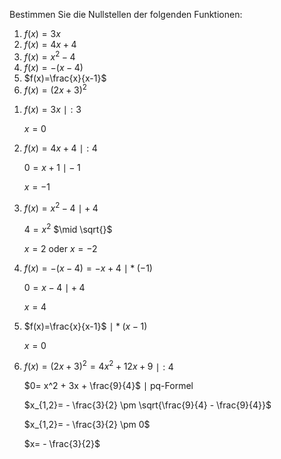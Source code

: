 Bestimmen Sie die Nullstellen der folgenden Funktionen:

::: {.content-visible unless-profile="lösungen"}
#. $f(x)=3x$
#. $f(x)=4x+4$
#. $f(x)=x^2-4$
#. $f(x)=-(x-4)$
#. $f(x)=\frac{x}{x-1}$
#. $f(x)=(2x+3)^2$
:::

::: {.content-visible when-profile="lösungen"}
#. $f(x)=3x$ $\mid :3$

   $x=0$

#. $f(x)=4x+4$ $\mid :4$

   $0=x+1$ $\mid -1$

   $x=-1$

#. $f(x)=x^2-4$ $\mid +4$

   $4 = x^2$ $\mid \sqrt{}$

   $x=2$ oder $x=-2$

#. $f(x)=-(x-4)=-x+4$ $\mid *(-1)$

   $0=x-4$ $\mid +4$

   $x=4$

#. $f(x)=\frac{x}{x-1}$ $\mid *(x-1)$

   $x=0$

#. $f(x)=(2x+3)^2 = 4x^2 + 12x + 9$ $\mid :4$

   $0= x^2 + 3x + \frac{9}{4}$ $\mid$ pq-Formel

   $x_{1,2}= - \frac{3}{2} \pm \sqrt{\frac{9}{4} - \frac{9}{4}}$

   $x_{1,2}= - \frac{3}{2} \pm 0$

   $x= - \frac{3}{2}$
:::
